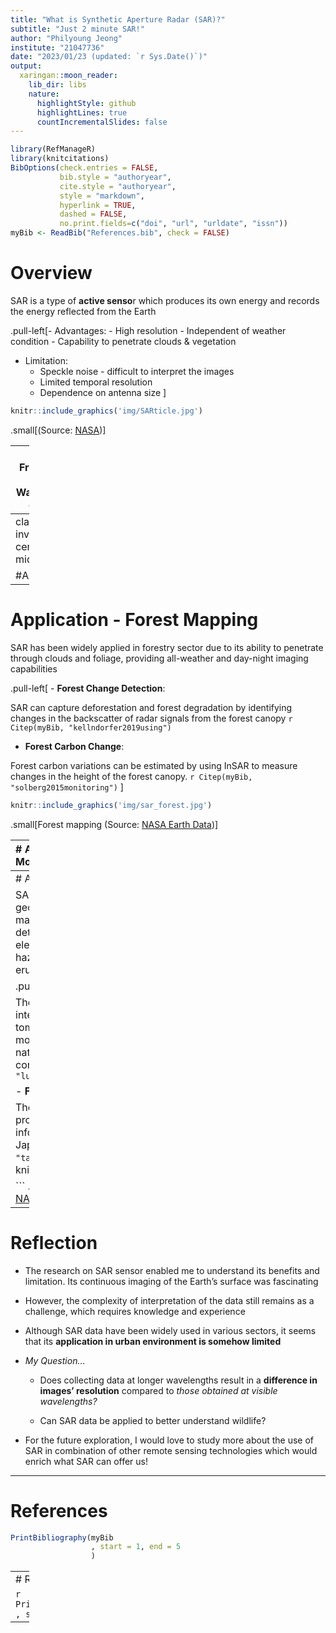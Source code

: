 ```yaml
---
title: "What is Synthetic Aperture Radar (SAR)?"
subtitle: "Just 2 minute SAR!"
author: "Philyoung Jeong"
institute: "21047736"
date: "2023/01/23 (updated: `r Sys.Date()`)"
output:
  xaringan::moon_reader:
    lib_dir: libs
    nature:
      highlightStyle: github
      highlightLines: true
      countIncrementalSlides: false
---
```


```r
library(RefManageR)
library(knitcitations)
BibOptions(check.entries = FALSE,
           bib.style = "authoryear",
           cite.style = "authoryear",
           style = "markdown",
           hyperlink = TRUE,
           dashed = FALSE,
           no.print.fields=c("doi", "url", "urldate", "issn"))
myBib <- ReadBib("References.bib", check = FALSE)

```

# Overview
SAR is a type of **active senso**r which produces its own energy and records the energy reflected from the Earth

.pull-left[- Advantages:
  - High resolution
  - Independent of weather condition
  - Capability to penetrate clouds & vegetation


- Limitation:
  - Speckle noise - difficult to interpret the images
  - Limited temporal resolution
  - Dependence on antenna size
] 

```r
knitr::include_graphics('img/SARticle.jpg')

```
.small[(Source: [NASA](https://www.earthdata.nasa.gov/learn/backgrounders/what-is-sar))
]

---
# The Frequency and Wavelength of SAR

```r
knitr::include_graphics('img/SAR.png')
```
Frequency and Wavelength of SAR (Source: [NASA](https://www.earthdata.nasa.gov/learn/backgrounders/what-is-sar))
---
class: inverse, center, middle

#Application
---

# Application - Forest Mapping

SAR has been widely applied in forestry sector due to its ability to penetrate through clouds and foliage, providing all-weather and day-night imaging capabilities

.pull-left[
- **Forest Change Detection**: 

SAR can capture deforestation and forest degradation by identifying changes in the backscatter of radar signals from the forest canopy `r Citep(myBib, "kellndorfer2019using")`

- **Forest Carbon Change**: 

Forest carbon variations can be estimated by using InSAR to measure changes in the height of the forest canopy. `r Citep(myBib, "solberg2015monitoring")`
] 

```r
knitr::include_graphics('img/sar_forest.jpg')

```
.small[Forest mapping (Source: [NASA Earth Data](https://www.earthdata.nasa.gov/learn/webinars-and-tutorials/getting-started-with-sar))]

---
# Application - Infrastructure Monitoring

SAR data can be used to monitor urban infrastructure such as buildings, bridges, and roads, detect structural changes and deformations, assess damage caused by natural disasters, and monitor urban growth and development

.pull-left[
- **Bridge Monitoring**: 

By utilizing InSAR technology with high spatial resolution data, it is possible to conduct a comprehensive survey on numerous bridges, which can facilitate the identification of anomalies `r Citep(myBib, "sartorelli2021use")`

- **Damaged Building Detection**: 

Earthquake-induced damaged buildings can be detected by using bi-temporal SAR data obtained in different observation modes. `r Citep(myBib, "kim2023detection")`
] 
```r
knitr::include_graphics('img/building.jpg')

```
.small[Damaged Building Detection (Source: [Kim, Park, and Lee, 2023](https://www.mdpi.com/2072-4292/15/2/308)]

---
# Application - Geology

SAR can be applied in the context of geology for various purposes such as mapping terrain and land cover, detecting changes in land surface elevation, and monitoring natural hazards such as earthquakes, volcanic eruptions, landslides, and floods

.pull-left[
- **Natural Hazard Mapping**: 

The combination of SAR images using interferometric, polarimetric and tomographic processing allows for the monitoring and characterization of natural hazards regardless of weather conditions. `r Citep(myBib, "lu2010radar")`

- **Flood Mapping**: 

The large spatial coverage of SAR data provided relative spatial distribution information on the typhoon impacts in Japan  `r Citep(myBib, "tay2020rapid")`
] 
```r
knitr::include_graphics('img/flood.png')

```
.small[Flood Detection Map (Source: [NASA](https://appliedsciences.nasa.gov/our-impact/news/esa-copernicus-sentinel-1-sar-used-flood-detection-maps))]
---

# Reflection

- The research on SAR sensor enabled me to understand its benefits and limitation. Its continuous imaging of the Earth's surface was fascinating

- However, the complexity of interpretation of the data still remains as a challenge, which requires knowledge and experience

- Although SAR data have been widely used in various sectors, it seems that its **application in urban environment is somehow limited** 

- *My Question...*
  
  - Does collecting data at longer wavelengths result in a **difference in images' resolution** compared to *those obtained at visible wavelengths?*
  
  - Can SAR data be applied to better understand wildlife?
  
- For the future exploration, I would love to study more about the use of SAR in combination of other remote sensing technologies which would enrich what SAR can offer us!



---

# References
```r
PrintBibliography(myBib
                  , start = 1, end = 5
                  )
```

---
# References

```r
PrintBibliography(myBib
                  , start = 6, end =8
                  )
```
---